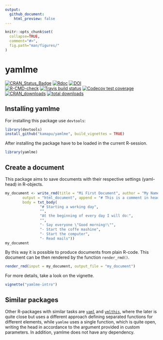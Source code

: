 ```yaml
---
output:
  github_document:
    html_preview: false
---
```


<!-- README.md is generated from README.Rmd. Please edit that file -->
<!-- Use snippet 'render_markdown' for it -->

```r
knitr::opts_chunk$set(
  collapse=TRUE,
  comment="#>",
  fig.path="man/figures/"
)
```

# yamlme

<!-- badges: start -->
[![CRAN_Status_Badge](http://www.r-pkg.org/badges/version/yamlme)](https://cran.r-project.org/package=yamlme)
[![Rdoc](http://www.rdocumentation.org/badges/version/yamlme)](http://www.rdocumentation.org/packages/yamlme)
[![DOI](https://zenodo.org/badge/297735831.svg)](https://zenodo.org/badge/latestdoi/297735831)
<br>
[![R-CMD-check](https://github.com/kamapu/yamlme/workflows/R-CMD-check/badge.svg)](https://github.com/kamapu/yamlme/actions)
[![Travis build status](https://travis-ci.com/kamapu/yamlme.svg?branch=master)](https://travis-ci.com/kamapu/yamlme)
[![Codecov test coverage](https://codecov.io/gh/kamapu/yamlme/branch/master/graph/badge.svg)](https://codecov.io/gh/kamapu/yamlme?branch=master)
<br>
[![CRAN_downloads](http://cranlogs.r-pkg.org/badges/yamlme)](https://cran.r-project.org/package=yamlme)
[![total downloads](http://cranlogs.r-pkg.org/badges/grand-total/yamlme)](https://cran.r-project.org/package=yamlme)
<!-- badges: end -->

## Installing yamlme

For installing this package use `devtools`:

```r
library(devtools)
install_github("kamapu/yamlme", build_vignettes = TRUE)
```

After installing the package have to be loaded in the current R-session.

```r
library(yamlme)
```

## Create a document

This package aims to save documents with their respective settings (yaml-head)
in R-objects.

```r
my_document <- write_rmd(title = "Mi First Document", author = "My Name",
		output = "html_document", append = "# This is a comment in head",
		body = txt_body(
				"# Starting a working day",
				"",
				"At the beginning of every day I will do:",
				"",
				"- Say everyone \"Good morning!\"",
				"- Start the coffe mashine",
				"- Start the computer",
				"- Read mails"))
my_document
```

By this way it is possible to produce documents from plain R-code. This
document can be then rendered by the function `render_rmd()`.

```r
render_rmd(input = my_document, output_file = "my_document")
```

For more details, take a look on the vignette.

```r
vignette("yamlme-intro")
```

## Similar packages

Other R-packages with similar tasks are
[`yaml`](https://github.com/viking/r-yaml/) and
[`ymlthis`](https://github.com/r-lib/ymlthis), where the later is quite close
but uses a different approach defining separated functions for different
elements, while `yamlme` uses a single function, which is quite open, writing
the head in accordance to the argument provided in custom parameters.
In addition, yamlme does not have any dependency.
